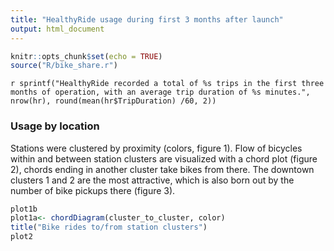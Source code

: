 ```yaml
---
title: "HealthyRide usage during first 3 months after launch"
output: html_document
---
```


```r
knitr::opts_chunk$set(echo = TRUE)
source("R/bike_share.r")
```

`r sprintf("HealthyRide recorded a total of %s trips in the first three months of operation, with an average trip duration of %s minutes.", nrow(hr), round(mean(hr$TripDuration) /60, 2))`

### Usage by location

Stations were clustered by proximity (colors,  figure 1). Flow of bicycles within and between station clusters are visualized with a chord plot (figure 2), chords ending in another cluster take bikes from there. The downtown clusters 1 and 2 are the most attractive, which is also born out by the number of bike pickups there (figure 3).

```r
plot1b
plot1a<- chordDiagram(cluster_to_cluster, color)
title("Bike rides to/from station clusters")
plot2
```
